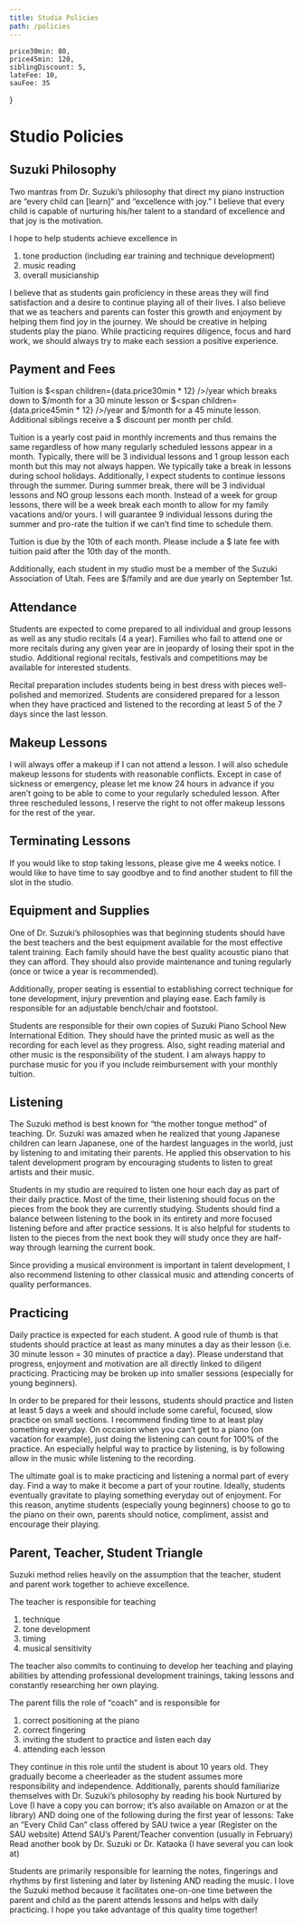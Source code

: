 ```yaml
---
title: Studio Policies
path: /policies
---
```

    price30min: 80,
    price45min: 120,
    siblingDiscount: 5,
    lateFee: 10,
    sauFee: 35
}

# Studio Policies

## Suzuki Philosophy

Two mantras from Dr. Suzuki’s philosophy that direct my piano instruction are “every child can [learn]” and “excellence with joy.” I believe that every child is capable of nurturing his/her talent to a standard of excellence and that joy is the motivation.

I hope to help students achieve excellence in

1. tone production (including ear training and technique development)
1. music reading
1. overall musicianship

I believe that as students gain proficiency in these areas they will find satisfaction and a desire to continue playing all of their lives. I also believe that we as teachers and parents can foster this growth and enjoyment by helping them find joy in the journey. We should be creative in helping students play the piano. While practicing requires diligence, focus and hard work, we should always try to make each session a positive experience.

## Payment and Fees

Tuition is $<span children={data.price30min * 12} />/year which breaks down to $<span children={data.price30min} />/month for a 30 minute lesson or $<span children={data.price45min * 12} />/year and $<span children={data.price45min} />/month for a 45 minute lesson. Additional siblings receive a $<span children={data.siblingDiscount} /> discount per month per child.

Tuition is a yearly cost paid in monthly increments and thus remains the same regardless of how many regularly scheduled lessons appear in a month. Typically, there will be 3 individual lessons and 1 group lesson each month but this may not always happen. We typically take a break in lessons during school holidays. Additionally, I expect students to continue lessons through the summer. During summer break, there will be 3 individual lessons and NO group lessons each month. Instead of a week for group lessons, there will be a week break each month to allow for my family vacations and/or yours. I will guarantee 9 individual lessons during the summer and pro-rate the tuition if we can’t find time to schedule them.

Tuition is due by the 10th of each month. Please include a $<span children={data.lateFee} /> late fee with tuition paid after the 10th day of the month.

Additionally, each student in my studio must be a member of the Suzuki Association of Utah. Fees are $<span children={data.sauFee} />/family and are due yearly on September 1st.

## Attendance
Students are expected to come prepared to all individual and group lessons as well as any studio recitals (4 a year). Families who fail to attend one or more recitals during any given year are in jeopardy of losing their spot in the studio. Additional regional recitals, festivals and competitions may be available for interested students.

Recital preparation includes students being in best dress with pieces well-polished and memorized. Students are considered prepared for a lesson when they have practiced and listened to the recording at least 5 of the 7 days since the last lesson.

## Makeup Lessons
I will always offer a makeup if I can not attend a lesson. I will also schedule makeup lessons for students with reasonable conflicts. Except in case of sickness or emergency, please let me know 24 hours in advance if you aren’t going to be able to come to your regularly scheduled lesson. After three rescheduled lessons, I reserve the right to not offer makeup lessons for the rest of the year.

## Terminating Lessons
If you would like to stop taking lessons, please give me 4 weeks notice. I would like to have time to say goodbye and to find another student to fill the slot in the studio.

## Equipment and Supplies
One of Dr. Suzuki’s philosophies was that beginning students should have the best teachers and the best equipment available for the most effective talent training. Each family should have the best quality acoustic piano that they can afford. They should also provide maintenance and tuning regularly (once or twice a year is recommended).

Additionally, proper seating is essential to establishing correct technique for tone development, injury prevention and playing ease. Each family is responsible for an adjustable bench/chair and footstool.

Students are responsible for their own copies of Suzuki Piano School New International Edition. They should have the printed music as well as the recording for each level as they progress. Also, sight reading material and other music is the responsibility of the student. I am always happy to purchase music for you if you include reimbursement with your monthly tuition.

## Listening
The Suzuki method is best known for “the mother tongue method” of teaching. Dr. Suzuki was amazed when he realized that young Japanese children can learn Japanese, one of the hardest languages in the world, just by listening to and imitating their parents. He applied this observation to his talent development program by encouraging students to listen to great artists and their music.

Students in my studio are required to listen one hour each day as part of their daily practice. Most of the time, their listening should focus on the pieces from the book they are currently studying. Students should find a balance between listening to the book in its entirety and more focused listening before and after practice sessions. It is also helpful for students to listen to the pieces from the next book they will study once they are half-way through learning the current book.

Since providing a musical environment is important in talent development, I also recommend listening to other classical music and attending concerts of quality performances.

## Practicing
Daily practice is expected for each student. A good rule of thumb is that students should practice at least as many minutes a day as their lesson (i.e. 30 minute lesson = 30 minutes of practice a day). Please understand that progress, enjoyment and motivation are all directly linked to diligent practicing. Practicing may be broken up into smaller sessions (especially for young beginners).

In order to be prepared for their lessons, students should practice and listen at least 5 days a week and should include some careful, focused, slow practice on small sections. I recommend finding time to at least play something everyday. On occasion when you can’t get to a piano (on vacation for example), just doing the listening can count for 100% of the practice. An especially helpful way to practice by listening, is by following allow in the music while listening to the recording.

The ultimate goal is to make practicing and listening a normal part of every day. Find a way to make it become a part of your routine. Ideally, students eventually gravitate to playing something everyday out of enjoyment. For this reason, anytime students (especially young beginners) choose to go to the piano on their own, parents should notice, compliment, assist and encourage their playing.

## Parent, Teacher, Student Triangle
Suzuki method relies heavily on the assumption that the teacher, student and parent work together to achieve excellence.

The teacher is responsible for teaching

1. technique
1. tone development
1. timing
1. musical sensitivity

The teacher also commits to continuing to develop her teaching and playing abilities by attending professional development trainings, taking lessons and constantly researching her own playing.

The parent fills the role of “coach” and is responsible for

1. correct positioning at the piano
1. correct fingering
1. inviting the student to practice and listen each day
1. attending each lesson

They continue in this role until the student is about 10 years old. They gradually become a cheerleader as the student assumes more responsibility and independence. Additionally, parents should familiarize themselves with Dr. Suzuki’s philosophy by reading his book Nurtured by Love (I have a copy you can borrow; it’s also available on Amazon or at the library) AND doing one of the following during the first year of lessons: Take an “Every Child Can” class offered by SAU twice a year (Register on the SAU website) Attend SAU’s Parent/Teacher convention (usually in February) Read another book by Dr. Suzuki or Dr. Kataoka (I have several you can look at)

Students are primarily responsible for learning the notes, fingerings and rhythms by first listening and later by listening AND reading the music. I love the Suzuki method because it facilitates one-on-one time between the parent and child as the parent attends lessons and helps with daily practicing. I hope you take advantage of this quality time together!
